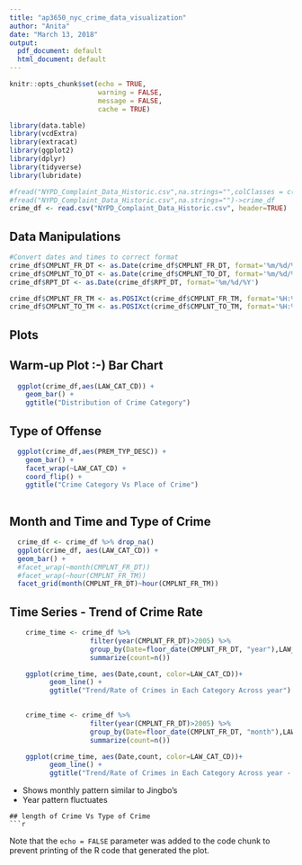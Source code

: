 ```yaml
---
title: "ap3650_nyc_crime_data_visualization"
author: "Anita"
date: "March 13, 2018"
output:
  pdf_document: default
  html_document: default
---
```


```r
knitr::opts_chunk$set(echo = TRUE,
                      warning = FALSE,
                      message = FALSE, 
                      cache = TRUE)
```


```r
library(data.table)
library(vcdExtra)
library(extracat)
library(ggplot2)
library(dplyr)
library(tidyverse)
library(lubridate)

#fread("NYPD_Complaint_Data_Historic.csv",na.strings="",colClasses = c(PARKS_NM="c",HADEVELOPT="c"))->crime_df
#fread("NYPD_Complaint_Data_Historic.csv",na.strings="")->crime_df
crime_df <- read.csv("NYPD_Complaint_Data_Historic.csv", header=TRUE)
```

## Data Manipulations


```r

#Convert dates and times to correct format
crime_df$CMPLNT_FR_DT <- as.Date(crime_df$CMPLNT_FR_DT, format='%m/%d/%Y')
crime_df$CMPLNT_TO_DT <- as.Date(crime_df$CMPLNT_TO_DT, format='%m/%d/%Y')
crime_df$RPT_DT <- as.Date(crime_df$RPT_DT, format='%m/%d/%Y')

crime_df$CMPLNT_FR_TM <- as.POSIXct(crime_df$CMPLNT_FR_TM, format='%H:%M:%S')
crime_df$CMPLNT_TO_TM <- as.POSIXct(crime_df$CMPLNT_TO_TM, format='%H:%M:%S')

```
## Plots  
## Warm-up Plot :-) Bar Chart 
```r
  ggplot(crime_df,aes(LAW_CAT_CD)) +
    geom_bar() +
    ggtitle("Distribution of Crime Category")
```  

## Type of Offense  

```r
  ggplot(crime_df,aes(PREM_TYP_DESC)) +
    geom_bar() +
    facet_wrap(~LAW_CAT_CD) +
    coord_flip() + 
    ggtitle("Crime Category Vs Place of Crime")
  

```

## Month and Time and Type of Crime

```r
  crime_df <- crime_df %>% drop_na()
  ggplot(crime_df, aes(LAW_CAT_CD)) +
  geom_bar() +
  #facet_wrap(~month(CMPLNT_FR_DT))
  #facet_wrap(~hour(CMPLNT_FR_TM))
  facet_grid(month(CMPLNT_FR_DT)~hour(CMPLNT_FR_TM))

```

## Time Series - Trend of Crime Rate 
```r
    crime_time <- crime_df %>%
                    filter(year(CMPLNT_FR_DT)>2005) %>%
                    group_by(Date=floor_date(CMPLNT_FR_DT, "year"),LAW_CAT_CD) %>%
                    summarize(count=n())

    ggplot(crime_time, aes(Date,count, color=LAW_CAT_CD))+
          geom_line() +
          ggtitle("Trend/Rate of Crimes in Each Category Across year")

    
    crime_time <- crime_df %>%
                    filter(year(CMPLNT_FR_DT)>2005) %>%
                    group_by(Date=floor_date(CMPLNT_FR_DT, "month"),LAW_CAT_CD) %>%
                    summarize(count=n())

    ggplot(crime_time, aes(Date,count, color=LAW_CAT_CD))+
          geom_line() +
          ggtitle("Trend/Rate of Crimes in Each Category Across year - sampled month-wise")

```
* Shows monthly pattern similar to Jingbo's
* Year pattern fluctuates 
```
## length of Crime Vs Type of Crime 
```r


```

Note that the `echo = FALSE` parameter was added to the code chunk to prevent printing of the R code that generated the plot.
